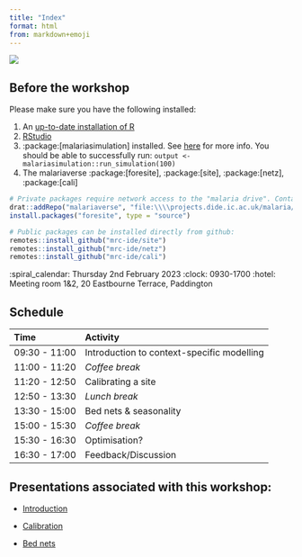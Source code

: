 ```yaml
---
title: "Index"
format: html
from: markdown+emoji
---
```


![](presentations/images/Guinea-Pig.jpg)

## Before the workshop

Please make sure you have the following installed:

1.  An [up-to-date installation of R](https://www.r-project.org/)
2.  [RStudio](https://posit.co/download/rstudio-desktop/)
3.  :package:\[malariasimulation\] installed. See [here](https://github.com/mrc-ide/malariasimulation#installation) for more info. You should be able to successfully run: `output <- malariasimulation::run_simulation(100)`
4.  The malariaverse :package:\[foresite\], :package:\[site\], :package:\[netz\], :package:\[cali\]

```r

# Private packages require network access to the "malaria drive". Contact Pete if you don't have it.
drat::addRepo("malariaverse", "file:\\\\projects.dide.ic.ac.uk/malaria/malariaverse/drat")
install.packages("foresite", type = "source")

# Public packages can be installed directly from github:
remotes::install_github("mrc-ide/site")
remotes::install_github("mrc-ide/netz")
remotes::install_github("mrc-ide/cali")
```


:spiral_calendar: Thursday 2nd February 2023
:clock: 0930-1700
:hotel: Meeting room 1&2, 20 Eastbourne Terrace, Paddington

## Schedule

| Time          | Activity                                   |
|:--------------|:-------------------------------------------|
| 09:30 - 11:00 | Introduction to context-specific modelling |
| 11:00 - 11:20 | *Coffee break*                             |
| 11:20 - 12:50 | Calibrating a site                         |
| 12:50 - 13:30 | *Lunch break*                              |
| 13:30 - 15:00 | Bed nets & seasonality                     |
| 15:00 - 15:30 | *Coffee break*                             |
| 15:30 - 16:30 | Optimisation?                              |
| 16:30 - 17:00 | Feedback/Discussion                        |

## Presentations associated with this workshop:

-   [Introduction](https://mrc-ide.github.io/mvw/presentations/1_Introduction.html)

-   [Calibration](https://mrc-ide.github.io/mvw/presentations/2_Calibration.html)

-   [Bed nets](https://mrc-ide.github.io/mvw/presentations/3_Bed_nets.html)
